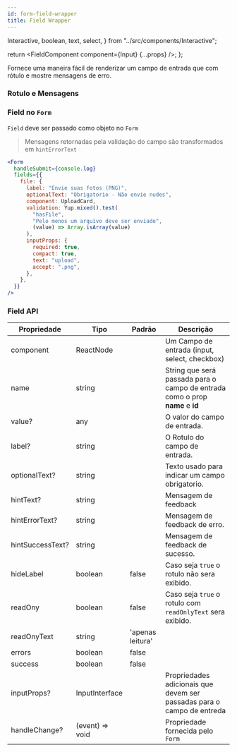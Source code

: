 ```yaml
---
id: form-field-wrapper
title: Field Wrapper
---
```


  Interactive,
  boolean,
  text,
  select,
} from "../src/components/Interactive";


  return <FieldComponent component={Input} {...props} />;
};

Fornece uma maneira fácil de renderizar um campo de entrada que com rótulo e mostre mensagens de erro.

### Rotulo e Mensagens

<Interactive>
  <Field
    label={text("Label", "Um Rotulo")}
    optionalText={text(
      "optionalText",
      "Obrigatorio - exibido quando o campo de entrada for Obrigatorio"
    )}
    hintText={text("hintText", "Mensagem de feedback generica :)")}
    hintErrorText={text("hintErrorText", "Compareço quando algo da errado xD")}
    hintSuccessText={text(
      "hintSuccessText",
      "Compareço quando algo da certo :)"
    )}
    errors={boolean("errors", false)}
    success={boolean("success", false)}
    readOnly={boolean("readOnly", false)}
    inputProps={{
      required: true,
    }}
  />
</Interactive>

### Field no `Form`

`Field` deve ser passado como objeto no `Form`

> Mensagens retornadas pela validação do campo são transformados em `hintErrorText`

<Flex mb="xl">
  <FieldFormExample />
</Flex>

```jsx
<Form
  handleSubmit={console.log}
  fields={{
    file: {
      label: "Envie suas fotos (PNG)",
      optionalText: "Obrigatorio - Não envie nudes",
      component: UploadCard,
      validation: Yup.mixed().test(
        "hasFile",
        "Pelo menos um arquivo deve ser enviado",
        (value) => Array.isArray(value)
      ),
      inputProps: {
        required: true,
        compact: true,
        text: "upload",
        accept: ".png",
      },
    },
  }}
/>
```

### Field API

| Propriedade      | Tipo            | Padrão           | Descrição                                                                     |
| ---------------- | --------------- | ---------------- | ----------------------------------------------------------------------------- |
| component        | ReactNode       |                  | Um Campo de entrada (input, select, checkbox)                                 |
| name             | string          |                  | String que será passada para o campo de entrada como o prop **name** e **id** |
| value?           | any             |                  | O valor do campo de entrada.                                                  |
| label?           | string          |                  | O Rotulo do campo de entrada.                                                 |
| optionalText?    | string          |                  | Texto usado para indicar um campo obrigatorio.                                |
| hintText?        | string          |                  | Mensagem de feedback                                                          |
| hintErrorText?   | string          |                  | Mensagem de feedback de erro.                                                 |
| hintSuccessText? | string          |                  | Mensagem de feedback de sucesso.                                              |
| hideLabel        | boolean         | false            | Caso seja `true` o rotulo não sera exibido.                                   |
| readOny          | boolean         | false            | Caso seja `true` o rotulo com `readOnlyText` sera exibido.                    |
| readOnyText      | string          | 'apenas leitura' |                                                                               |
| errors           | boolean         | false            |                                                                               |
| success          | boolean         | false            |                                                                               |
| inputProps?      | InputInterface  |                  | Propriedades adicionais que devem ser passadas para o campo de entreda        |
| handleChange?    | (event) => void |                  | Propriedade fornecida pelo `Form`                                             |
